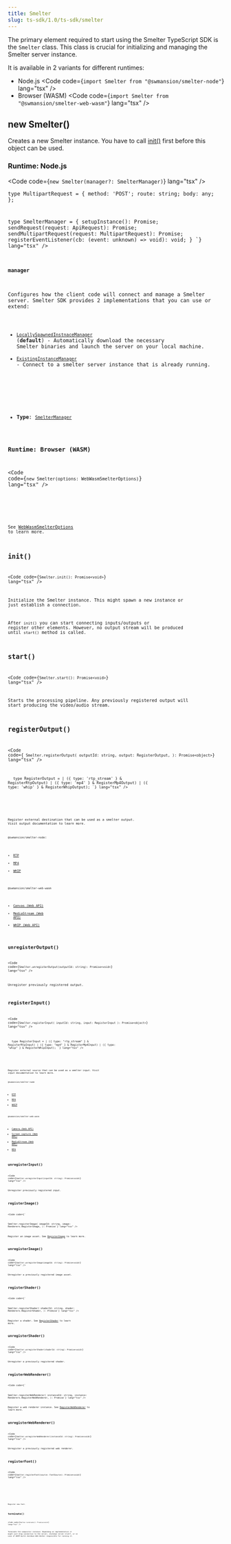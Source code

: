 ```yaml
---
title: Smelter
slug: ts-sdk/1.0/ts-sdk/smelter
---
```



The primary element required to start using the Smelter TypeScript SDK is the `Smelter` class. This class is crucial
for initializing and managing the Smelter server instance.

It is available in 2 variants for different runtimes:

* Node.js
  <Code code={`import Smelter from "@swmansion/smelter-node"`} lang="tsx" />
* Browser (WASM)
  <Code code={`import Smelter from "@swmansion/smelter-web-wasm"`} lang="tsx" />

## new Smelter()

Creates a new Smelter instance. You have to call [init()](#init) first before this object can be used.

### Runtime: Node.js

<Code code={`new Smelter(manager?: SmelterManager)`} lang="tsx" />

<CollapsibleDetails summaryTitle="Type definitions">
  <Code
    code={`
type ApiRequest = {
  method: 'GET' | 'POST';
  route: string;
  body?: object;
};

type MultipartRequest = {
method: 'POST';
route: string;
body: any;
};

type SmelterManager = {
setupInstance(): Promise<void>;
sendRequest(request: ApiRequest): Promise<object>;
sendMultipartRequest(request: MultipartRequest): Promise<object>;
registerEventListener(cb: (event: unknown) => void): void;
}
`}
    lang="tsx"
  />
</CollapsibleDetails>

#### manager

Configures how the client code will connect and manage a Smelter server. Smelter SDK provides 2 implementations that you can use or extend:

* [`LocallySpawnedInstnaceManager`](/ts-sdk/1.0/managers/node-locally-spawned) (**default**) - Automatically download the necessary Smelter binaries and launch the server on your local machine.
* [`ExistingInstanceManager`](/ts-sdk/1.0/managers/node-existing-instance) - Connect to a smelter server instance that is already running.

<br />

* **Type**: [`SmelterManager`](/ts-sdk/1.0/smelter#runtime-nodejs)

### Runtime: Browser (WASM)

<Code code={`new Smelter(options: WebWasmSmelterOptions)`} lang="tsx" />

<CollapsibleDetails summaryTitle="Type definitions">
  <Code
    code={`
type Framerate = {
  num: number;
  den: number;
};
type WebWasmSmelterOptions = {
  framerate?: Framerate | number;
  streamFallbackTimeoutMs: number;
};
`}
    lang="tsx"
  />
</CollapsibleDetails>

See [WebWasmSmelterOptions](/ts-sdk/1.0/managers/web-wasm/#webwasmsmelteroptions) to learn more.

## init()

<Code code={`Smelter.init(): Promise<void>`} lang="tsx" />

Initialize the Smelter instance. This might spawn a new instance or just establish a connection.

After `init()` you can start connecting inputs/outputs or register other elements. However, no output stream will be produced until `start()` method is called.

## start()

<Code code={`Smelter.start(): Promise<void>`} lang="tsx" />

Starts the processing pipeline. Any previously registered output will start producing the video/audio stream.

## registerOutput()

<Code
  code={`
Smelter.registerOutput(
  outputId: string,
  output: RegisterOutput,
): Promise<object>`}
  lang="tsx"
/>

<CollapsibleDetails summaryTitle="Type definitions @swmnasion/smelter-node">
  <Code
    code={`
  RegisterRtpOutput,
  RegisterMp4Output,
  RegisterWhipOutput
} from "@swmasnion/smelter"

type RegisterOutput =
| ({ type: 'rtp_stream' } & RegisterRtpOutput)
| ({ type: 'mp4' } & RegisterMp4Output)
| ({ type: 'whip' } & RegisterWhipOutput);
`}
    lang="tsx"
  />
</CollapsibleDetails>

<CollapsibleDetails summaryTitle="Type definitions @swmansion/smelter-web-wasm">
  <Code
    code={`
export type RegisterOutput =
  | {
      type: 'stream';
      video: {
        resolution: Api.Resolution;
      };
      audio?: boolean;
    }
  | {
      type: 'canvas';
      video: {
        canvas: HTMLCanvasElement;
        resolution: Api.Resolution;
      };
      audio?: boolean;
    }
  | {
      type: 'whip';
      endpointUrl: string;
      bearerToken?: string;
      iceServers?: RTCConfiguration['iceServers'];
      video: {
        resolution: Api.Resolution;
        maxBitrate?: number;
      };
      audio?: boolean;
    };
`}
    lang="tsx"
  />
</CollapsibleDetails>

Register external destination that can be used as a smelter output. Visit output documentation to learn more.

`@swmansion/smelter-node`:

* [RTP](/ts-sdk/1.0/outputs/rtp)
* [MP4](/ts-sdk/1.0/outputs/mp4)
* [WHIP](/ts-sdk/1.0/outputs/whip)

`@swmansion/smelter-web-wasm`

* [Canvas (Web API)](/ts-sdk/1.0/outputs/wasm-canvas)
* [MediaStream (Web API)](/ts-sdk/1.0/outputs/wasm-stream)
* [WHIP (Web API)](/ts-sdk/1.0/outputs/wasm-whip)

## unregisterOutput()

<Code code={`Smelter.unregisterOutput(outputId: string): Promise<void>`} lang="tsx" />

Unregister previously registered output.

## registerInput()

<Code
  code={`
Smelter.registerInput(
  inputId: string,
  input: RegisterInput
): Promise<object>
`}
  lang="tsx"
/>

<CollapsibleDetails summaryTitle="Type definitions @swmnasion/smelter-node">
  <Code
    code={`
  RegisterRtpInput,
  RegisterMp4Input,
  RegisterWhipInput
} from "@swmasnion/smelter"

type RegisterInput =
| ({ type: "rtp_stream" } & RegisterRtpInput)
| ({ type: "mp4" } & RegisterMp4Input)
| ({ type: "whip" } & RegisterWhipInput);
`}
    lang="tsx"
  />
</CollapsibleDetails>

<CollapsibleDetails summaryTitle="Type definitions @swmansion/smelter-web-wasm">
  <Code
    code={`
type RegisterInput =
  | { type: 'mp4'; url: string }
  | { type: 'camera' }
  | { type: 'screen_capture' }
  | { type: 'stream'; stream: MediaStream };
`}
    lang="tsx"
  />
</CollapsibleDetails>

Register external source that can be used as a smelter input. Visit input documentation to learn more.

`@swmansion/smelter-node`

* [RTP](/ts-sdk/1.0/inputs/rtp)
* [MP4](/ts-sdk/1.0/inputs/mp4)
* [WHIP](/ts-sdk/1.0/inputs/whip)

`@swmansion/smelter-web-wasm`

* [Camera (Web API)](/ts-sdk/1.0/inputs/wasm-camera)
* [Screen capture (Web API)](/ts-sdk/1.0/inputs/wasm-screen)
* [MediaStream (Web API)](/ts-sdk/1.0/inputs/wasm-stream)
* [MP4](/ts-sdk/1.0/inputs/mp4)

## unregisterInput()

<Code code={`Smelter.unregisterInput(inputId: string): Promise<void>`} lang="tsx" />

Unregister previously registered input.

## registerImage()

<Code
  code={`

Smelter.registerImage(
imageId: string,
image: Renderers.RegisterImage,
): Promise<void>`}
  lang="tsx"
/>

Register an image asset. See [RegisterImage](/ts-sdk/1.0/resources/image) to learn more.

## unregisterImage()

<Code code={`Smelter.unregisterImage(imageId: string): Promise<void>`} lang="tsx" />

Unregister a previously registered image asset.

## registerShader()

<Code
  code={`

Smelter.registerShader(
shaderId: string,
shader: Renderers.RegisterShader,
): Promise<void>`}
  lang="tsx"
/>

Register a shader. See [RegisterShader](/ts-sdk/1.0/resources/shader) to learn more.

## unregisterShader()

<Code code={`Smelter.unregisterShader(shaderId: string): Promise<void>`} lang="tsx" />

Unregister a previously registered shader.

## registerWebRenderer()

<Code
  code={`

Smelter.registerWebRenderer(
instanceId: string,
instance: Renderers.RegisterWebRenderer,
): Promise<object>`}
  lang="tsx"
/>

Register a web renderer instance. See [RegisterWebRenderer](/ts-sdk/1.0/resources/web-renderer) to learn more.

## unregisterWebRenderer()

<Code code={`Smelter.unregisterWebRenderer(instanceId: string): Promise<void>`} lang="tsx" />

Unregister a previously registered web renderer.

## registerFont()

<Code code={`Smelter.registerFont(source: FontSource): Promise<void>`} lang="tsx" />

<CollapsibleDetails summaryTitle="Type definitions @swmnasion/smelter-node">
  <Code
    code={`
type FontSource =
  | 'string' // URL
  | ArrayBuffer
`}
    lang="tsx"
  />
</CollapsibleDetails>

<CollapsibleDetails summaryTitle="Type definitions @swmansion/smelter-web-wasm">
  <Code
    code={`
type Source = 'string' // URL
`}
    lang="tsx"
  />
</CollapsibleDetails>

Register new font.

## terminate()

<Code code={`Smelter.terminate(): Promise<void>`} lang="tsx" />

Terminate the compositor instance. Depending on implementation it might just drop connection to
the server, shutdown server itself, or in case of WASM build shutdown Web Worker responsible for running it.
